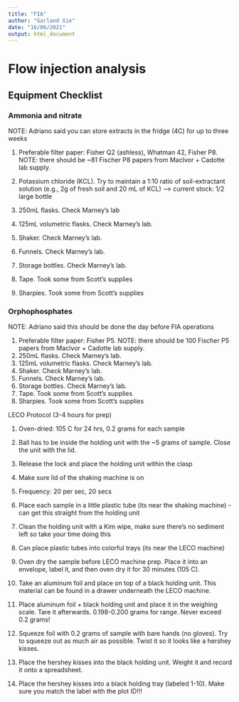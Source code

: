 ```yaml
---
title: "FIA"
author: "Garland Xie"
date: "16/06/2021"
output: html_document
---
```


# Flow injection analysis

## Equipment Checklist

### Ammonia and nitrate

NOTE: Adriano said you can store extracts in the fridge (4C) for up to three weeks

1.  Preferable filter paper: Fisher Q2 (ashless), Whatman 42, Fisher P8. NOTE: there should be \~81 Fischer P8 papers from MacIvor + Cadotte lab supply.

2.  Potassium chloride (KCL). Try to maintain a 1:10 ratio of soil-extractant solution (e.g., 2g of fresh soil and 20 mL of KCL) --\> current stock: 1/2 large bottle

3.  250mL flasks. Check Marney's lab

4.  125mL volumetric flasks. Check Marney's lab.

5.  Shaker. Check Marney's lab.

6.  Funnels. Check Marney's lab.

7.  Storage bottles. Check Marney's lab.

8.  Tape. Took some from Scott's supplies

9.  Sharpies. Took some from Scott's supplies

### **Orphophosphates**

NOTE: Adriano said this should be done the day before FIA operations

1.  Preferable filter paper: Fisher P5. NOTE: there should be 100 Fischer P5 papers from MacIvor + Cadotte lab supply.
2.  250mL flasks. Check Marney's lab.
3.  125mL volumetric flasks. Check Marney's lab.
4.  Shaker. Check Marney's lab.
5.  Funnels. Check Marney's lab.
6.  Storage bottles. Check Marney's lab.
7.  Tape. Took some from Scott's supplies
8.  Sharpies. Took some from Scott's supplies

LECO Protocol (3-4 hours for prep)

1.  Oven-dried: 105 C for 24 hrs, 0.2 grams for each sample

2.  Ball has to be inside the holding unit with the \~5 grams of sample. Close the unit with the lid.

3.  Release the lock and place the holding unit within the clasp

4.  Make sure lid of the shaking machine is on

5.  Frequency: 20 per sec, 20 secs

6.  Place each sample in a little plastic tube (its near the shaking machine) - can get this straight from the holding unit

7.  Clean the holding unit with a Kim wipe, make sure there's no sediment left so take your time doing this

8.  Can place plastic tubes into colorful trays (its near the LECO machine)

9.  Oven dry the sample before LECO machine prep. Place it into an envelope, label it, and then oven dry it for 30 minutes (105 C).

10. Take an aluminum foil and place on top of a black holding unit. This material can be found in a drawer underneath the LECO machine.

11. Place aluminum foil + black holding unit and place it in the weighing scale. Tare it afterwards. 0.198-0.200 grams for range. Never exceed 0.2 grams!

12. Squeeze foil with 0.2 grams of sample with bare hands (no gloves). Try to squeeze out as much air as possible. Twist it so it looks like a hershey kisses.

13. Place the hershey kisses into the black holding unit. Weight it and record it onto a spreadsheet.

14. Place the hershey kisses into a black holding tray (labeled 1-10). Make sure you match the label with the plot ID!!!
